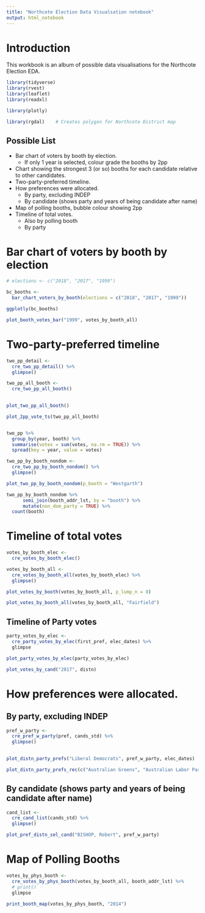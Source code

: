 ```yaml
---
title: "Northcote Election Data Visualsation notebook"
output: html_notebook
---
```


# Introduction
This workbook is an album of possible data visualisations for the Northcote Election EDA.

```r
library(tidyverse)
library(rvest)
library(leaflet)
library(readxl)

library(plotly)

library(rgdal)    # Creates polygon for Northcote District map
```


## Possible List  
- Bar chart of voters by booth by election.  
  - If only 1 year is selected, colour grade the booths by 2pp
- Chart showing the strongest 3 (or so) booths for each candidate relative to other candidates.
- Two-party-preferred timeline.  
- How preferences were allocated.  
  - By party, excluding INDEP
  - By candidate (shows party and years of being candidate after name)
- Map of polling booths, bubble colour showing 2pp
- Timeline of total votes.
  - Also by polling booth
  - By party


# Bar chart of voters by booth by election

```r
# elections <- c("2018", "2017", "1999")

bc_booths <-
  bar_chart_voters_by_booth(elections = c("2018", "2017", "1999"))

ggplotly(bc_booths)

```

```r

plot_booth_votes_bar("1999", votes_by_booth_all)

```


# Two-party-preferred timeline

```r

two_pp_detail <- 
  cre_two_pp_detail() %>% 
  glimpse()

```

```r
two_pp_all_booth <-
  cre_two_pp_all_booth()

  
plot_two_pp_all_booth()


```

```r
plot_2pp_vote_ts(two_pp_all_booth)
```

```r

```


```r
two_pp %>% 
  group_by(year, booth) %>% 
  summarise(votes = sum(votes, na.rm = TRUE)) %>% 
  spread(key = year, value = votes)
```

```r


two_pp_by_booth_nondom <-
  cre_two_pp_by_booth_nondom() %>% 
  glimpse()
```

```r
plot_two_pp_by_booth_nondom(p_booth = "Westgarth")
```

```r
two_pp_by_booth_nondom %>% 
      semi_join(booth_addr_lst, by = "booth") %>% 
      mutate(non_dom_party = TRUE) %>% 
  count(booth)
```


# Timeline of total votes

```r
votes_by_booth_elec <- 
  cre_votes_by_booth_elec()  

votes_by_booth_all <-
  cre_votes_by_booth_all(votes_by_booth_elec) %>% 
  glimpse()
```
```r

plot_votes_by_booth(votes_by_booth_all, p_lump_n = 8)

```
```r

plot_votes_by_booth_all(votes_by_booth_all, "Fairfield") 

```

## Timeline of Party votes
```r
party_votes_by_elec <-
  cre_party_votes_by_elec(first_pref, elec_dates) %>% 
  glimpse
```
```r

plot_party_votes_by_elec(party_votes_by_elec)

```

```r
plot_votes_by_cand("2017", distn)
```


# How preferences were allocated.
## By party, excluding INDEP

```r
pref_w_party <- 
  cre_pref_w_party(pref, cands_std) %>% 
  glimpse()
  
```

```r

plot_distn_party_prefs("Liberal Democrats", pref_w_party, elec_dates) 

```

```r
plot_distn_party_prefs_rec(c("Australian Greens", "Australian Labor Party"))
```


## By candidate (shows party and years of being candidate after name)

```r

cand_list <-
  cre_cand_list(cands_std) %>% 
  glimpse()


```

```r

plot_pref_distn_sel_cand("BISHOP, Robert", pref_w_party) 

```

# Map of Polling Booths

```r
votes_by_phys_booth <-
  cre_votes_by_phys_booth(votes_by_booth_all, booth_addr_lst) %>% 
  # print()
  glimpse

```


```r

print_booth_map(votes_by_phys_booth, "2014")
```

